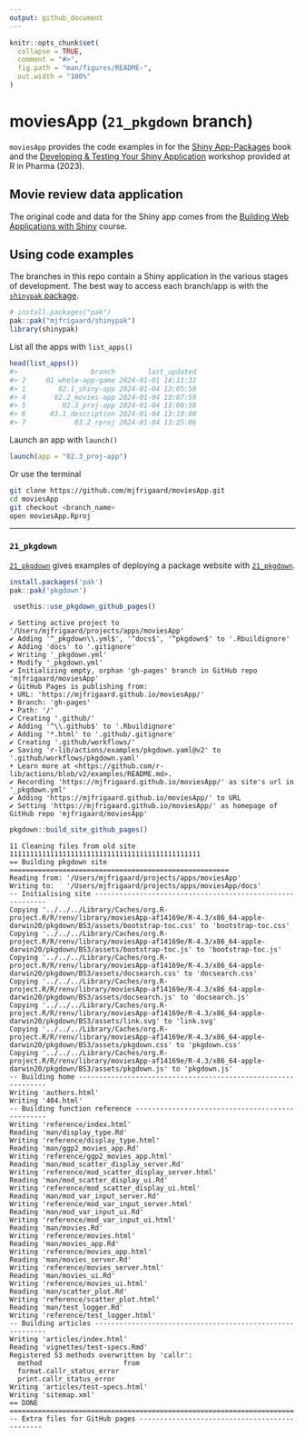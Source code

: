 ```yaml
---
output: github_document
---
```


<!-- README.md is generated from README.Rmd. Please edit that file -->

```r
knitr::opts_chunk$set(
  collapse = TRUE,
  comment = "#>",
  fig.path = "man/figures/README-",
  out.width = "100%"
)
```

# moviesApp (`21_pkgdown` branch)

<!-- badges: start -->
<!-- badges: end -->

`moviesApp` provides the code examples in for the [Shiny App-Packages](https://mjfrigaard.github.io/shinyap/) book and the [Developing & Testing Your Shiny Application](https://mjfrigaard.github.io/dev-test-shiny/) workshop provided at R in Pharma (2023).

## Movie review data application

The original code and data for the Shiny app comes from the [Building Web Applications with Shiny](https://rstudio-education.github.io/shiny-course/) course.

## Using code examples

The branches in this repo contain a Shiny application in the various stages of development. The best way to access each branch/app is with the [`shinypak` package](https://mjfrigaard.github.io/shinypak/). 

```r
# install.packages("pak")
pak::pak("mjfrigaard/shinypak")
library(shinypak)
```

List all the apps with `list_apps()`


```r
head(list_apps())
#>                  branch        last_updated
#> 2     01_whole-app-game 2024-01-01 14:11:32
#> 1        02.1_shiny-app 2024-01-04 13:05:58
#> 4       02.2_movies-app 2024-01-04 13:07:59
#> 5         02.3_proj-app 2024-01-04 13:08:58
#> 6      03.1_description 2024-01-04 13:10:00
#> 7            03.2_rproj 2024-01-04 13:25:06
```

Launch an app with `launch()`

```r
launch(app = "02.3_proj-app")
```

Or use the terminal

``` bash
git clone https://github.com/mjfrigaard/moviesApp.git
cd moviesApp
git checkout <branch_name>
open moviesApp.Rproj
```

------------------------------------------------------------------------

### `21_pkgdown`

[`21_pkgdown`](https://github.com/mjfrigaard/moviesApp/tree/21_pkgdown) gives examples of deploying a package website with [`21_pkgdown`](https://pkgdown.r-lib.org/).

``` r
install.packages('pak')
pak::pak('pkgdown')
```

``` r
 usethis::use_pkgdown_github_pages()
```

```
✔ Setting active project to '/Users/mjfrigaard/projects/apps/moviesApp'
✔ Adding '^_pkgdown\\.yml$', '^docs$', '^pkgdown$' to '.Rbuildignore'
✔ Adding 'docs' to '.gitignore'
✔ Writing '_pkgdown.yml'
• Modify '_pkgdown.yml'
✔ Initializing empty, orphan 'gh-pages' branch in GitHub repo 'mjfrigaard/moviesApp'
✔ GitHub Pages is publishing from:
• URL: 'https://mjfrigaard.github.io/moviesApp/'
• Branch: 'gh-pages'
• Path: '/'
✔ Creating '.github/'
✔ Adding '^\\.github$' to '.Rbuildignore'
✔ Adding '*.html' to '.github/.gitignore'
✔ Creating '.github/workflows/'
✔ Saving 'r-lib/actions/examples/pkgdown.yaml@v2' to '.github/workflows/pkgdown.yaml'
• Learn more at <https://github.com/r-lib/actions/blob/v2/examples/README.md>.
✔ Recording 'https://mjfrigaard.github.io/moviesApp/' as site's url in '_pkgdown.yml'
✔ Adding 'https://mjfrigaard.github.io/moviesApp/' to URL
✔ Setting 'https://mjfrigaard.github.io/moviesApp/' as homepage of GitHub repo 'mjfrigaard/moviesApp'
```


``` r
pkgdown::build_site_github_pages()
```

```
11 Cleaning files from old site 11111111111111111111111111111111111111111111111
== Building pkgdown site ======================================================
Reading from: '/Users/mjfrigaard/projects/apps/moviesApp'
Writing to:   '/Users/mjfrigaard/projects/apps/moviesApp/docs'
-- Initialising site ----------------------------------------------------------
Copying '../../../Library/Caches/org.R-project.R/R/renv/library/moviesApp-af14169e/R-4.3/x86_64-apple-darwin20/pkgdown/BS3/assets/bootstrap-toc.css' to 'bootstrap-toc.css'
Copying '../../../Library/Caches/org.R-project.R/R/renv/library/moviesApp-af14169e/R-4.3/x86_64-apple-darwin20/pkgdown/BS3/assets/bootstrap-toc.js' to 'bootstrap-toc.js'
Copying '../../../Library/Caches/org.R-project.R/R/renv/library/moviesApp-af14169e/R-4.3/x86_64-apple-darwin20/pkgdown/BS3/assets/docsearch.css' to 'docsearch.css'
Copying '../../../Library/Caches/org.R-project.R/R/renv/library/moviesApp-af14169e/R-4.3/x86_64-apple-darwin20/pkgdown/BS3/assets/docsearch.js' to 'docsearch.js'
Copying '../../../Library/Caches/org.R-project.R/R/renv/library/moviesApp-af14169e/R-4.3/x86_64-apple-darwin20/pkgdown/BS3/assets/link.svg' to 'link.svg'
Copying '../../../Library/Caches/org.R-project.R/R/renv/library/moviesApp-af14169e/R-4.3/x86_64-apple-darwin20/pkgdown/BS3/assets/pkgdown.css' to 'pkgdown.css'
Copying '../../../Library/Caches/org.R-project.R/R/renv/library/moviesApp-af14169e/R-4.3/x86_64-apple-darwin20/pkgdown/BS3/assets/pkgdown.js' to 'pkgdown.js'
-- Building home --------------------------------------------------------------
Writing 'authors.html'
Writing '404.html'
-- Building function reference ------------------------------------------------
Writing 'reference/index.html'
Reading 'man/display_type.Rd'
Writing 'reference/display_type.html'
Reading 'man/ggp2_movies_app.Rd'
Writing 'reference/ggp2_movies_app.html'
Reading 'man/mod_scatter_display_server.Rd'
Writing 'reference/mod_scatter_display_server.html'
Reading 'man/mod_scatter_display_ui.Rd'
Writing 'reference/mod_scatter_display_ui.html'
Reading 'man/mod_var_input_server.Rd'
Writing 'reference/mod_var_input_server.html'
Reading 'man/mod_var_input_ui.Rd'
Writing 'reference/mod_var_input_ui.html'
Reading 'man/movies.Rd'
Writing 'reference/movies.html'
Reading 'man/movies_app.Rd'
Writing 'reference/movies_app.html'
Reading 'man/movies_server.Rd'
Writing 'reference/movies_server.html'
Reading 'man/movies_ui.Rd'
Writing 'reference/movies_ui.html'
Reading 'man/scatter_plot.Rd'
Writing 'reference/scatter_plot.html'
Reading 'man/test_logger.Rd'
Writing 'reference/test_logger.html'
-- Building articles ----------------------------------------------------------
Writing 'articles/index.html'
Reading 'vignettes/test-specs.Rmd'
Registered S3 methods overwritten by 'callr':
  method                    from
  format.callr_status_error     
  print.callr_status_error      
Writing 'articles/test-specs.html'
Writing 'sitemap.xml'
== DONE ======================================================================
-- Extra files for GitHub pages ----------------------------------------------
```